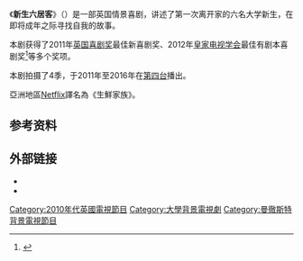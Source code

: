 {{Expand English|Fresh Meat (TV series)|tpercent=10}}

《'''新生六居客'''》（{{lang-en|Fresh Meat}}）是一部英国情景喜剧，讲述了第一次离开家的六名大学新生，在即将成年之际寻找自我的故事。

本剧获得了2011年[[英国喜剧奖|英国喜剧奖]]最佳新喜剧奖、2012年[[皇家电视学会|皇家电视学会]]最佳有剧本喜剧奖<ref>{{cite web |url=http://www.bbc.co.uk/news/entertainment-arts-17456334 |publisher=BBC News |title=Fred West Drama 'Appropriate Adult' wins RTS awards |date=2012-03-21 |accessdate=10-05-2012 |archive-date=2015-09-25 |archive-url=https://web.archive.org/web/20150925155152/http://www.bbc.co.uk/news/entertainment-arts-17456334 |dead-url=no }}</ref>等多个奖项。

本剧拍摄了4季，于2011年至2016年在[[第四台_(英國)|第四台]]播出。

亞洲地區[[Netflix|Netflix]]譯名為《生鮮家族》。

==参考资料==
<references/>
==外部链接==
* {{Channel4.com|programmes/fresh-meat|新生六居客}}
* {{Watch in Mainland China|优酷网|url=http://www.soku.com/search_video/q_%E6%96%B0%E7%94%9F%E5%85%AD%E5%B1%85%E5%AE%A2}}
[[Category:2010年代英國電視節目|Category:2010年代英國電視節目]]
[[Category:大學背景電視劇|Category:大學背景電視劇]]
[[Category:曼徹斯特背景電視節目|Category:曼徹斯特背景電視節目]]